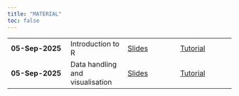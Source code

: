 ```yaml
---
title: "MATERIAL"
toc: false
---
```

|                                     |                                   |                             |                             |
|------------------------------------------|----------------------------------------|------------------------------------|--------------------------------------|
|[**05-Sep-2025**]{.highlight}  | Introduction to R                      | [Slides](slides/part1.qmd){.slides target="_blank"} |[Tutorial](tutorial/part1.qmd){.tutorial target="_blank"} |
|[**05-Sep-2025**]{.highlight}    | Data handling and visualisation    | [Slides](slides/part2.qmd){.slides target="_blank"} |[Tutorial](tutorial/part2.qmd){.tutorial target="_blank"}|
